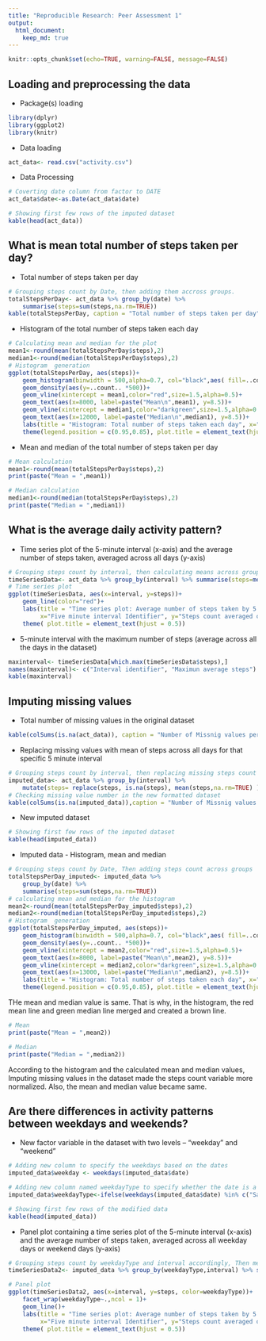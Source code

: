 ---
title: "Reproducible Research: Peer Assessment 1"
output: 
  html_document:
    keep_md: true
---

```{r setoptions, echo=FALSE}
knitr::opts_chunk$set(echo=TRUE, warning=FALSE, message=FALSE)

```


## Loading and preprocessing the data
- Package(s) loading
```{r package loading}
library(dplyr)
library(ggplot2)
library(knitr)
```

- Data loading
```{r Data Loading}
act_data<- read.csv("activity.csv")
```

- Data Processing
```{r Data Processing }
# Coverting date column from factor to DATE
act_data$date<-as.Date(act_data$date)

# Showing first few rows of the imputed dataset
kable(head(act_data))
```

## What is mean total number of steps taken per day?

- Total number of steps taken per day
```{r total number of steps taken per day }
# Grouping steps count by Date, then adding them accross groups.
totalStepsPerDay<- act_data %>% group_by(date) %>%
    summarise(steps=sum(steps,na.rm=TRUE))
kable(totalStepsPerDay, caption = "Total number of steps taken per day")
```

- Histogram of the total number of steps taken each day
```{r Histogram of the total number of steps taken each day }
# Calculating mean and median for the plot
mean1<-round(mean(totalStepsPerDay$steps),2)
median1<-round(median(totalStepsPerDay$steps),2)
# Histogram  generation
ggplot(totalStepsPerDay, aes(steps))+
    geom_histogram(binwidth = 500,alpha=0.7, col="black",aes( fill=..count..,))+
    geom_density(aes(y=..count.. *500))+
    geom_vline(xintercept = mean1,color="red",size=1.5,alpha=0.5)+
    geom_text(aes(x=8000, label=paste("Mean\n",mean1), y=8.5))+
    geom_vline(xintercept = median1,color="darkgreen",size=1.5,alpha=0.5)+
    geom_text(aes(x=12000, label=paste("Median\n",median1), y=8.5))+
    labs(title = "Histogram: Total number of steps taken each day", x="Daily steps", y="Frequency")+
    theme(legend.position = c(0.95,0.85), plot.title = element_text(hjust = 0.5))
```

- Mean and median of the total number of steps taken per day
```{r Mean and median of the total number of steps taken per day }
# Mean calculation
mean1<-round(mean(totalStepsPerDay$steps),2)
print(paste("Mean = ",mean1))

# Median calculation
median1<-round(median(totalStepsPerDay$steps),2)
print(paste("Median = ",median1))
```

## What is the average daily activity pattern?
- Time series plot of the 5-minute interval (x-axis) and the average number of steps taken, averaged across all days (y-axis)
```{r time series plor }
# Grouping steps count by interval, then calculating means across groups
timeSeriesData<- act_data %>% group_by(interval) %>% summarise(steps=mean(steps,na.rm=TRUE))
# Time series plot
ggplot(timeSeriesData, aes(x=interval, y=steps))+
    geom_line(color="red")+
    labs(title = "Time series plot: Average number of steps taken by 5 Minute interval ",
         x="Five minute interval Identifier", y="Steps count averaged over all days")+
    theme( plot.title = element_text(hjust = 0.5))
```

- 5-minute interval with the maximum number of steps (average across all the days in the dataset)
```{r maxinterval }
maxinterval<- timeSeriesData[which.max(timeSeriesData$steps),]
names(maxinterval)<- c("Interval identifier", "Maximun average steps")
kable(maxinterval)
```

## Imputing missing values
-  Total number of missing values in the original dataset 
```{r missing values }
kable(colSums(is.na(act_data)), caption = "Number of Missnig values per column")
```

- Replacing missing values with mean of steps across all days for that specific 5 minute interval
```{r missing value replacement }
# Grouping steps count by interval, then replacing missing steps count value with mean of steps across all days for that specific 5 minute interval
imputed_data<- act_data %>% group_by(interval) %>% 
    mutate(steps= replace(steps, is.na(steps), mean(steps,na.rm=TRUE) ))
# Checking missing value number in the new formatted dataset
kable(colSums(is.na(imputed_data)),caption = "Number of Missnig values per column")
```

- New imputed dataset
```{r imputed dataset }
# Showing first few rows of the imputed dataset
kable(head(imputed_data))
```

- Imputed data - Histogram, mean and median
```{r Imputed data - Histogram, mean and median }
# Grouping steps count by Date, Then adding steps count across groups
totalStepsPerDay_imputed<- imputed_data %>%
    group_by(date) %>%
    summarise(steps=sum(steps,na.rm=TRUE))
# calculating mean and median for the histogram
mean2<-round(mean(totalStepsPerDay_imputed$steps),2)
median2<-round(median(totalStepsPerDay_imputed$steps),2)
# Histogram  generation
ggplot(totalStepsPerDay_imputed, aes(steps))+
    geom_histogram(binwidth = 500,alpha=0.7, col="black",aes( fill=..count..,))+
    geom_density(aes(y=..count.. *500))+
    geom_vline(xintercept = mean2,color="red",size=1.5,alpha=0.5)+
    geom_text(aes(x=8000, label=paste("Mean\n",mean2), y=8.5))+
    geom_vline(xintercept = median2,color="darkgreen",size=1.5,alpha=0.5)+
    geom_text(aes(x=13000, label=paste("Median\n",median2), y=8.5))+
    labs(title = "Histogram: Total number of steps taken each day", x="Daily steps", y="Frequency")+
    theme(legend.position = c(0.95,0.85), plot.title = element_text(hjust = 0.5))
```

THe mean and median value is same. That is why, in the histogram, the red mean line and green median line merged and created a brown line.  

```{r mean and median }
# Mean 
print(paste("Mean = ",mean2))

# Median
print(paste("Median = ",median2))
```

According to the histogram and the calculated mean and median values, Imputing missing values in the dataset made the steps count variable more normalized. Also, the mean and median value became same.

## Are there differences in activity patterns between weekdays and weekends?
- New factor variable in the dataset with two levels – “weekday” and “weekend” 
```{r adding new factor weekday type}
# Adding new column to specify the weekdays based on the dates
imputed_data$weekday <- weekdays(imputed_data$date)

# Adding new column named weekdayType to specify whether the date is a weekday or a weekend
imputed_data$weekdayType<-ifelse(weekdays(imputed_data$date) %in% c("Saturday","Sunday"), "Weekend", "Weekday")

# Showing first few rows of the modified data 
kable(head(imputed_data))

```

- Panel plot containing a time series plot of the 5-minute interval (x-axis) and the average number of steps taken, averaged across all weekday days or weekend days (y-axis)

```{r panel plot}

# Grouping steps count by weekdayType and interval accordingly, Then mean of steps count across groups
timeSeriesData2<- imputed_data %>% group_by(weekdayType,interval) %>% summarise(steps = mean(steps, na.rm=TRUE))

# Panel plot
ggplot(timeSeriesData2, aes(x=interval, y=steps, color=weekdayType))+
    facet_wrap(weekdayType~.,ncol = 1)+
    geom_line()+
    labs(title = "Time series plot: Average number of steps taken by 5 Minute interval ",
         x="Five minute interval Identifier", y="Steps count averaged over all days")+
    theme( plot.title = element_text(hjust = 0.5))
```


